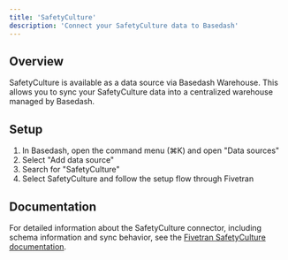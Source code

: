 ```yaml
---
title: 'SafetyCulture'
description: 'Connect your SafetyCulture data to Basedash'
---
```


## Overview

SafetyCulture is available as a data source via Basedash Warehouse. This allows you to sync your SafetyCulture data into a centralized warehouse managed by Basedash.

## Setup

1. In Basedash, open the command menu (⌘K) and open "Data sources"
2. Select "Add data source"
3. Search for "SafetyCulture"
4. Select SafetyCulture and follow the setup flow through Fivetran

## Documentation

For detailed information about the SafetyCulture connector, including schema information and sync behavior, see the [Fivetran SafetyCulture documentation](https://fivetran.com/docs/connectors/applications/safetyculture).
